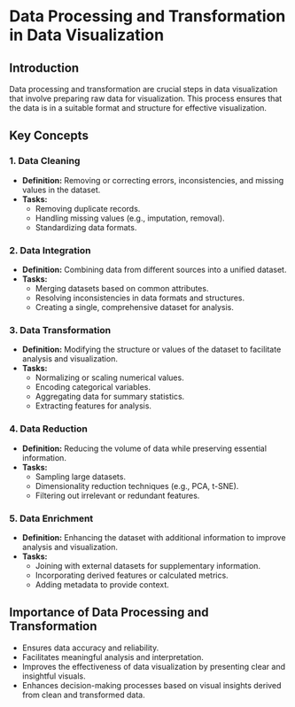 # Data Processing and Transformation in Data Visualization

## Introduction
Data processing and transformation are crucial steps in data visualization that involve preparing raw data for visualization. This process ensures that the data is in a suitable format and structure for effective visualization.

## Key Concepts

### 1. Data Cleaning
- **Definition:** Removing or correcting errors, inconsistencies, and missing values in the dataset.
- **Tasks:** 
  - Removing duplicate records.
  - Handling missing values (e.g., imputation, removal).
  - Standardizing data formats.

### 2. Data Integration
- **Definition:** Combining data from different sources into a unified dataset.
- **Tasks:**
  - Merging datasets based on common attributes.
  - Resolving inconsistencies in data formats and structures.
  - Creating a single, comprehensive dataset for analysis.

### 3. Data Transformation
- **Definition:** Modifying the structure or values of the dataset to facilitate analysis and visualization.
- **Tasks:**
  - Normalizing or scaling numerical values.
  - Encoding categorical variables.
  - Aggregating data for summary statistics.
  - Extracting features for analysis.

### 4. Data Reduction
- **Definition:** Reducing the volume of data while preserving essential information.
- **Tasks:**
  - Sampling large datasets.
  - Dimensionality reduction techniques (e.g., PCA, t-SNE).
  - Filtering out irrelevant or redundant features.

### 5. Data Enrichment
- **Definition:** Enhancing the dataset with additional information to improve analysis and visualization.
- **Tasks:**
  - Joining with external datasets for supplementary information.
  - Incorporating derived features or calculated metrics.
  - Adding metadata to provide context.

## Importance of Data Processing and Transformation
- Ensures data accuracy and reliability.
- Facilitates meaningful analysis and interpretation.
- Improves the effectiveness of data visualization by presenting clear and insightful visuals.
- Enhances decision-making processes based on visual insights derived from clean and transformed data.